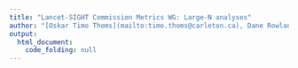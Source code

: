 ```yaml
---
title: "Lancet-SIGHT Commission Metrics WG: Large-N analyses"
author: "[Oskar Timo Thoms](mailto:timo.thoms@carleton.ca), Dane Rowlands, and [Valerie Percival](mailto:Valerie.Percival@carleton.ca)"
output:
  html_document:
    code_folding: null
---
```

